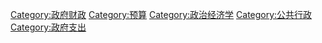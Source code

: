 {{Commonscat|Government budgets}}

[[Category:政府财政|Category:政府财政]]
[[Category:预算|Category:预算]]
[[Category:政治经济学|Category:政治经济学]]
[[Category:公共行政|Category:公共行政]]
[[Category:政府支出|Category:政府支出]]